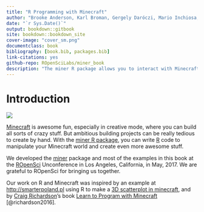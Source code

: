 ```yaml
---
title: "R Programming with Minecraft"
author: "Brooke Anderson, Karl Broman, Gergely Daróczi, Mario Inchiosa, David Smith, and Ali Zaidi"
date: "`r Sys.Date()`"
output: bookdown::gitbook
site: bookdown::bookdown_site
cover-image: "cover_sm.png"
documentclass: book
bibliography: [book.bib, packages.bib]
link-citations: yes
github-repo: ROpenSciLabs/miner_book
description: "The miner R package allows you to interact with Minecraft using the R programming language. This book shows you how to do use it."
---
```


# Introduction

<img src="cover_med.png"/>

[Minecraft](https://minecraft.net) is awesome fun, especially in
creative mode, where you can build all sorts of crazy stuff. But
ambitious building projects can be really tedious to create by hand.
With the [miner R package](https://github.com/ropenscilabs/miner), you
can write [R](https://www.r-project.org) code to manipulate your
Minecraft world and create even more awesome stuff.

We developed the [miner](https://github.com/ROpenSciLabs/miner)
package and most of the examples in this book at the
[ROpenSci](https://ropensci.org) Unconference in Los Angeles,
California, in May, 2017. We are grateful to ROpenSci for bringing us
together.

Our work on R and Minecraft was inspired by an example at
<http://smarterpoland.pl> using R to make a [3D scatterplot in
minecraft](http://smarterpoland.pl/index.php/2016/09/minecharts-1-minecraft-r-edgar-andersons-iris-data/),
and by [Craig Richardson](https://twitter.com/craigargh)'s book [Learn
to Program with
Minecraft](https://www.nostarch.com/programwithminecraft) [@richardson2016].
